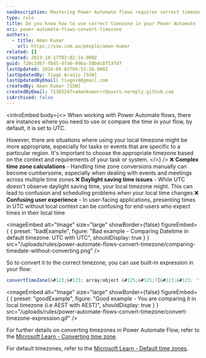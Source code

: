 ```yaml
---
seoDescription: Mastering Power Automate flows requires correct timezone usage to avoid complex calculations, daylight saving time issues and user confusion.
type: rule
title: Do you know how to use correct timezone in your Power Automate flows?
uri: power-automate-flows-convert-timezone
authors:
  - title: Aman Kumar
    url: https://ssw.com.au/people/aman-kumar
related: []
created: 2023-10-17T03:02:14.000Z
guid: f20c1d67-fbd5-4fa6-99ba-58b4c8f53fd7
lastUpdated: 2024-09-03T04:53:26.000Z
lastUpdatedBy: Tiago Araújo [SSW]
lastUpdatedByEmail: tiagov8@gmail.com
createdBy: Aman Kumar [SSW]
createdByEmail: 71385247+amankumarrr@users.noreply.github.com
isArchived: false
---
```


<introEmbed
  body={<>
When working with Power Automate flows, there are instances where you need to use or compare the time in your flow, by default, it is set to UTC.

However, there are situations where using your local timezone might be more appropriate, especially for tasks or events that are specific to a particular region. It's important to choose the appropriate timezone based on the context and requirements of your task or system.
  </>}
/>
❌ **Complex time zone calculations** - Handling time zone conversions manually can become cumbersome, especially when dealing with events and meetings across multiple time zones
❌ **Daylight saving time issues** - While UTC doesn't observe daylight saving time, your local timezone might. This can lead to confusion and scheduling problems when your local time changes
❌ **Confusing user experience** - In user-facing applications, presenting times in UTC without local context can be confusing for end-users who expect times in their local time

<imageEmbed
  alt="Image"
  size="large"
  showBorder={false}
  figureEmbed={ {
    preset: "badExample",
    figure: "Bad example - Comparing Datetime in default timezone: UTC with UTC",
    shouldDisplay: true
  } }
  src="/uploads/rules/power-automate-flows-convert-timezone/comparing-timedate-without-converting.png"
/>

So to convert it to the correct timezone, you can use built-in expression in your flow:

```js
convertTimeZone(&#123;&#123; array/object &#125;&#125;?[&#123;&#123; 'timedate variable' &#125;&#125;], 'UTC', 'AUS Eastern Standard Time')
```

<imageEmbed
  alt="Image"
  size="large"
  showBorder={false}
  figureEmbed={ {
    preset: "goodExample",
    figure: "Good example - You are comparing it in local timezone (i.e AEST with AEST)",
    shouldDisplay: true
  } }
  src="/uploads/rules/power-automate-flows-convert-timezone/convert-timezone-expression.gif"
/>

For further details on converting timezones in Power Automate Flow, refer to the [Microsoft Learn - Converting time zone](https://learn.microsoft.com/en-us/troubleshoot/power-platform/power-automate/converting-time-zone-power-automate?WT.mc_id=DX-MVP-33518).

For default timezones, refer to the [Microsoft Learn - Default time zones](https://learn.microsoft.com/en-us/windows-hardware/manufacture/desktop/default-time-zones?view=windows-11&WT.mc_id=DX-MVP-33518).
